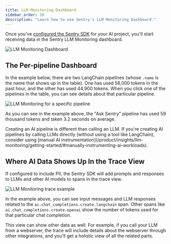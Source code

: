 ```yaml
---
title: LLM Monitoring Dashboard
sidebar_order: 10
description: "Learn how to use Sentry's LLM Monitoring Dashboard."
---
```


<Include name="feature-limited-on-team-retention.mdx" />


Once you've [configured the Sentry SDK](/product/insights/llm-monitoring/getting-started/) for your AI project, you'll start
receiving data in the Sentry LLM Monitoring dashboard.

![LLM Monitoring Dashboard](../img/pipelines-view.png)


## The Per-pipeline Dashboard
In the example below, there are two LangChain pipelines (whose `.name` is the name that shows up in the table).
One has used 58,000 tokens in the past hour, and the other has used 44,900 tokens. When you click one of the pipelines in the table, you can see details about that particular pipeline.

![LLM Monitoring for a specific pipeline](../img/details-view.png)

As you can see in the example above, the "Ask Sentry" pipeline has used 59 thousand tokens and taken 3.2 seconds on average.

<Alert>
Creating an AI pipeline is different than calling an LLM. If you're creating AI pipelines by calling LLMs directly (without using a tool like LangChain), consider using [manual AI instrumentation](/product/insights/llm-monitoring/getting-started/#manually-instrumenting-ai-workloads).
</Alert>

## Where AI Data Shows Up In the Trace View

If configured to include PII, the Sentry SDK will add prompts and responses to LLMs and other AI models to spans in the trace view.

![LLM Monitoring trace example](../img/trace-view.png)

In the example above, you can see input messages and LLM responses related to the `ai.chat_completions.create.langchain` span. Other spans like `ai.chat_completions.create.openai` show the number of tokens used for that particular chat completion.

This view can show other data as well. For example, if you call your LLM from a webserver, the trace will include details about the webserver through other integrations, and you'll get a holistic view of all the related parts.

